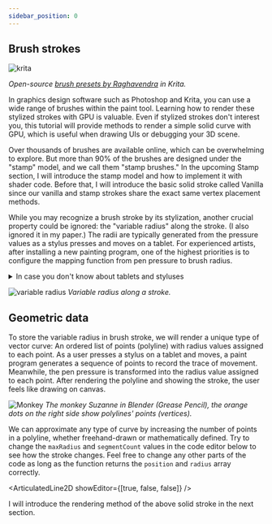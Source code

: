 ```yaml
---
sidebar_position: 0
---
```


## Brush strokes

![krita](https://gitlab.com/raghukamath/krita-brush-presets/-/raw/master/preview.png)

_Open-source [brush presets by Raghavendra](https://gitlab.com/raghukamath/krita-brush-presets) in Krita._

In graphics design software such as Photoshop and Krita, you can use a wide range of brushes within the paint tool.
Learning how to render these stylized strokes with GPU is valuable.
Even if stylized strokes don't interest you,
this tutorial will provide methods to render a simple solid curve with GPU, which is useful when drawing UIs or debugging your 3D scene.

Over thousands of brushes are available online, which can be overwhelming to explore.
But more than 90% of the brushes are designed under the "stamp" model, and we call them "stamp brushes."
In the upcoming Stamp section, I will introduce the stamp model and how to implement it with shader code.
Before that, I will introduce the basic solid stroke called Vanilla
since our vanilla and stamp strokes share the exact same vertex placement methods.

While you may recognize a brush stroke by its stylization, another crucial property could be ignored: the "variable radius" along the stroke.
(I also ignored it in my paper.)
The radii are typically generated from the pressure values as a stylus presses and moves on a tablet.
For experienced artists, after installing a new painting program, one of the highest priorities is to configure the mapping function from pen pressure to brush radius.

<details>
  <summary>In case you don't know about tablets and styluses</summary>

Digital artists paint on the canvas with dedicated input devices: Tablet and Stylus.
If you're unfamiliar with tablets and styluses, you can watch the video below for more information:

[![Tablet](https://img.youtube.com/vi/83BRMfjJXIk/maxresdefault.jpg)](https://www.youtube.com/watch?app=desktop&v=83BRMfjJXIk)

</details>

![variable radius](./variable-radius.png)
_Variable radius along a stroke._

## Geometric data

To store the variable radius in brush stroke, we will render a unique type of vector curve:
An ordered list of points (polyline) with radius values assigned to each point.
As a user presses a stylus on a tablet and moves, a paint program generates a sequence of points to record the trace of movement.
Meanwhile, the pen pressure is transformed into the radius value assigned to each point.
After rendering the polyline and showing the stroke, the user feels like drawing on canvas.

![Monkey](./monkey.png)
_The monkey Suzanne in Blender (Grease Pencil), the orange dots on the right side show polylines' points (vertices)._

We can approximate any type of curve by increasing the number of points in a polyline, whether freehand-drawn or mathematically defined.
Try to change the `maxRadius` and `segmentCount` values in the code editor below to see how the stroke changes.
Feel free to change any other parts of the code as long as the function returns the `position` and `radius` array correctly.


<ArticulatedLine2D showEditor={[true, false, false]} />

I will introduce the rendering method of the above solid stroke in the next section.
